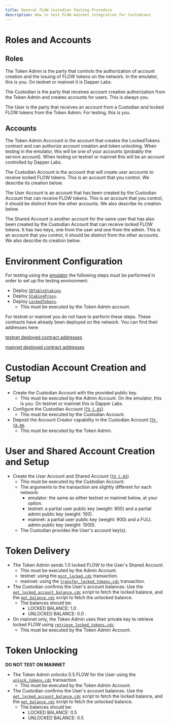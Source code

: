 ```yaml
---
title: General FLOW Custodian Testing Procedure
description: How to test FLOW mainnet integration for Custodians
---
```


# Roles and Accounts

## Roles

The Token Admin is the party that controls the authorization of account creation and the issuing of FLOW tokens on the network.
In the emulator, this is you. On testnet or mainnet it is Dapper Labs.

The Custodian is the party that receives account creation authorization from the Token Admin and creates accounts for users.
This is always you.

The User is the party that receives an account from a Custodian and locked FLOW tokens from the Token Admin.
For testing, this is you.

## Accounts

The Token Admin Acccount is the account that creates the LockedTokens contract and can authorize account creation
and token unlocking.
When testing in the emulator, this will be one of your accounts (probably the service account).
When testing on testnet or mainnet this will be an account controlled by Dapper Labs.

The Custodian Account is the account that will create user accounts to receive locked FLOW tokens.
This is an account that you control. We describe its creation below.

The User Account is an account that has been created by the Custodian Account that can receive FLOW tokens.
This is an account that you control, it should be distinct from the other accounts. We also describe its creation below.

The Shared Account is another account for the same user that has also been created by the Custodian Account that can receive
locked FLOW tokens. It has two keys, one from the user and one from the admin. This is an account that you control, it should
be distinct from the other accounts. We also describe its creation below.

# Environment Configuration

For testing using the [emulator](https://github.com/onflow/emulator) the following steps must be performed in order to
set up the testing environment:
* Deploy [`IDTableStaking`](https://github.com/onflow/flow-core-contracts/blob/master/contracts/FlowIDTableStaking.cdc).
* Deploy [`StakingProxy`](https://github.com/onflow/flow-core-contracts/blob/master/contracts/StakingProxy.cdc).
* Deploy [`LockedTokens`](https://github.com/onflow/flow-core-contracts/blob/master/contracts/LockedTokens.cdc).
  * This must be executed by the Token Admin account.

For testnet or mainnet you do not have to perform these steps. These contracts have already been deployed on the network.
You can find their addresses here:

[testnet deployed contract addresses]()

[mainnet deployed contract addresses]()

# Custodian Account Creation and Setup

* Create the Custodian Account with the provided public key.
  * This must be executed by the Admin Account. On the emulator, this is you. On testnet or mainnet this is Dapper Labs. 
* Configure the Custodian Account ([`TX C.01`](/token/staking/locked/transactions/#custodian)).
  * This must be executed by the Custodian Account.
* Deposit the Account Creator capability in the Custodian Account ([`TX TA.06`](/token/staking/locked/transactions/#setup).
  * This must be executed by the Token Admin.

# User and Shared Account Creation and Setup

* Create the User Account and Shared Account ([`TX C.02`](/token/staking/locked/transactions/#custodian))
  * This must be executed by the Custodian Account.
  * The arguments to the transaction are slightly different for each network:
    * emulator: the same as either testnet or mainnet below, at your option. 
    * testnet: a partial user public key (weight: 900) and a partial admin public key (weight: 100).
    * mainnet: a partial user public key (weight: 900) and a FULL admin public key (weight: 1000).
  * The Custodian provides the User's account key(s).

# Token Delivery

* The Token Admin sends 1.0 locked FLOW to the User's Shared Account.
  * This must be executed by the Admin Account.
  * testnet: using the [`mint_locked.cdc`]() transaction.
  * mainnet: using the [`transfer_locked_tokens.cdc`]() transaction.
* The Custodian confirms the User's account balances. Use the
  [`get_locked_account_balance.cdc`](https://github.com/onflow/flow-core-contracts/blob/master/transactions/lockedTokens/user/get_locked_account_balance.cdc)
  script to fetch the locked balance, and the
  [`get_balance.cdc`](https://github.com/onflow/flow-core-contracts/blob/master/transactions/flowToken/scripts/get_balance.cdc)
  script to fetch the unlocked balance.
  * The balances should be:
    * LOCKED BALANCE: 1.0 .
    * UNLOCKED BALANCE: 0.0 .
* On mainnet only, the Token Admin uses their private key to retrieve locked FLOW using [`retrieve_locked_tokens.cdc`]().
  * This must be executed by the Token Admin Account.

# Token Unlocking

__**DO NOT TEST ON MAINNET**__ 

* The Token Admin unlocks 0.5 FLOW for the User using the
  [`unlock_tokens.cdc`](https://github.com/onflow/flow-core-contracts/blob/master/transactions/lockedTokens/admin/unlock_tokens.cdc)
  transaction.
  * This must be executed by the Token Admin Account.
* The Custodian confirms the User's account balances. Use the
  [`get_locked_account_balance.cdc`](https://github.com/onflow/flow-core-contracts/blob/master/transactions/lockedTokens/user/get_locked_account_balance.cdc)
  script to fetch the locked balance, and the
  [`get_balance.cdc`](https://github.com/onflow/flow-core-contracts/blob/master/transactions/flowToken/scripts/get_balance.cdc)
  script to fetch the unlocked balance.
  * The balances should be:
    * LOCKED BALANCE: 0.5
    * UNLOCKED BALANCE: 0.5
